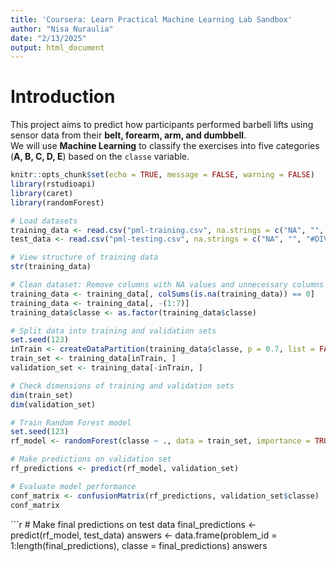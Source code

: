 ```yaml
---
title: 'Coursera: Learn Practical Machine Learning Lab Sandbox'
author: "Nisa Nuraulia"
date: "2/13/2025"
output: html_document
---
```


# Introduction
This project aims to predict how participants performed barbell lifts using sensor data from their **belt, forearm, arm, and dumbbell**.  
We will use **Machine Learning** to classify the exercises into five categories (**A, B, C, D, E**) based on the `classe` variable.

```r
knitr::opts_chunk$set(echo = TRUE, message = FALSE, warning = FALSE)
library(rstudioapi)
library(caret)
library(randomForest)
```

```r
# Load datasets
training_data <- read.csv("pml-training.csv", na.strings = c("NA", "", "#DIV/0!"))
test_data <- read.csv("pml-testing.csv", na.strings = c("NA", "", "#DIV/0!"))

# View structure of training data
str(training_data)
```

```r
# Clean dataset: Remove columns with NA values and unnecessary columns
training_data <- training_data[, colSums(is.na(training_data)) == 0]
training_data <- training_data[, -(1:7)]
training_data$classe <- as.factor(training_data$classe)
```

```r
# Split data into training and validation sets
set.seed(123)
inTrain <- createDataPartition(training_data$classe, p = 0.7, list = FALSE)
train_set <- training_data[inTrain, ]
validation_set <- training_data[-inTrain, ]

# Check dimensions of training and validation sets
dim(train_set)
dim(validation_set)
```

```r
# Train Random Forest model
set.seed(123)
rf_model <- randomForest(classe ~ ., data = train_set, importance = TRUE)
```

```r
# Make predictions on validation set
rf_predictions <- predict(rf_model, validation_set)

# Evaluate model performance
conf_matrix <- confusionMatrix(rf_predictions, validation_set$classe)
conf_matrix
```

```r
# Make final predictions on test data
final_predictions <- predict(rf_model, test_data)
answers <- data.frame(problem_id = 1:length(final_predictions), classe = final_predictions)
answers

